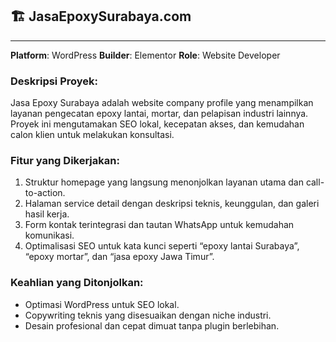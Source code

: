 ## 🏗️ JasaEpoxySurabaya.com

---

**Platform**: WordPress
**Builder**: Elementor
**Role**: Website Developer

### Deskripsi Proyek:

Jasa Epoxy Surabaya adalah website company profile yang menampilkan layanan pengecatan epoxy lantai, mortar, dan pelapisan industri lainnya. Proyek ini mengutamakan SEO lokal, kecepatan akses, dan kemudahan calon klien untuk melakukan konsultasi.

### Fitur yang Dikerjakan:

1. Struktur homepage yang langsung menonjolkan layanan utama dan call-to-action.
2. Halaman service detail dengan deskripsi teknis, keunggulan, dan galeri hasil kerja.
3. Form kontak terintegrasi dan tautan WhatsApp untuk kemudahan komunikasi.
4. Optimalisasi SEO untuk kata kunci seperti “epoxy lantai Surabaya”, “epoxy mortar”, dan “jasa epoxy Jawa Timur”.

### Keahlian yang Ditonjolkan:

- Optimasi WordPress untuk SEO lokal.
- Copywriting teknis yang disesuaikan dengan niche industri.
- Desain profesional dan cepat dimuat tanpa plugin berlebihan.

